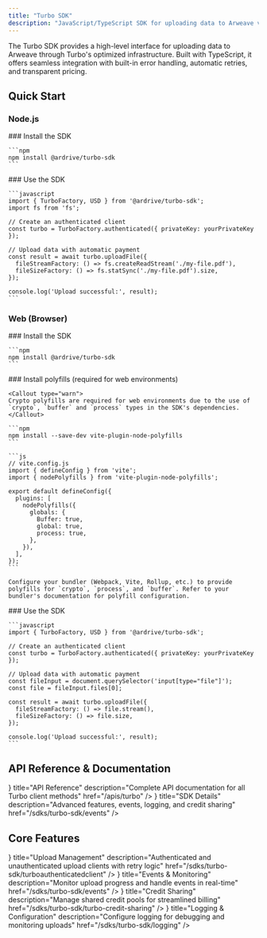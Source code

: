 ```yaml
---
title: "Turbo SDK"
description: "JavaScript/TypeScript SDK for uploading data to Arweave via Turbo services with built-in payment handling and optimized performance"
---
```



The Turbo SDK provides a high-level interface for uploading data to Arweave through Turbo's optimized infrastructure. Built with TypeScript, it offers seamless integration with built-in error handling, automatic retries, and transparent pricing.

## Quick Start

### Node.js

<Steps>
  <Step>
    ### Install the SDK

    ```npm
    npm install @ardrive/turbo-sdk
    ```
  </Step>
  <Step>
    ### Use the SDK

    ```javascript
    import { TurboFactory, USD } from '@ardrive/turbo-sdk';
    import fs from 'fs';

    // Create an authenticated client
    const turbo = TurboFactory.authenticated({ privateKey: yourPrivateKey });

    // Upload data with automatic payment
    const result = await turbo.uploadFile({
      fileStreamFactory: () => fs.createReadStream('./my-file.pdf'),
      fileSizeFactory: () => fs.statSync('./my-file.pdf').size,
    });

    console.log('Upload successful:', result);
    ```
  </Step>
</Steps>

### Web (Browser)

<Steps>
  <Step>
    ### Install the SDK

    ```npm
    npm install @ardrive/turbo-sdk
    ```
  </Step>
  <Step>
    ### Install polyfills (required for web environments)

    <Callout type="warn">
    Crypto polyfills are required for web environments due to the use of `crypto`, `buffer` and `process` types in the SDK's dependencies.
    </Callout>

    ```npm
    npm install --save-dev vite-plugin-node-polyfills
    ```

    ```js
    // vite.config.js
    import { defineConfig } from 'vite';
    import { nodePolyfills } from 'vite-plugin-node-polyfills';

    export default defineConfig({
      plugins: [
        nodePolyfills({
          globals: {
            Buffer: true,
            global: true,
            process: true,
          },
        }),
      ],
    });
    ```

    Configure your bundler (Webpack, Vite, Rollup, etc.) to provide polyfills for `crypto`, `process`, and `buffer`. Refer to your bundler's documentation for polyfill configuration.
  </Step>
  <Step>
    ### Use the SDK

    ```javascript
    import { TurboFactory, USD } from '@ardrive/turbo-sdk';

    // Create an authenticated client
    const turbo = TurboFactory.authenticated({ privateKey: yourPrivateKey });

    // Upload data with automatic payment
    const fileInput = document.querySelector('input[type="file"]');
    const file = fileInput.files[0];
    
    const result = await turbo.uploadFile({
      fileStreamFactory: () => file.stream(),
      fileSizeFactory: () => file.size,
    });

    console.log('Upload successful:', result);
    ```
  </Step>
</Steps>

## API Reference & Documentation

<Cards>
  <Card
    icon={<BookOpen />}
    title="API Reference"
    description="Complete API documentation for all Turbo client methods"
    href="/apis/turbo"
  />
  <Card
    icon={<Code />}
    title="SDK Details"
    description="Advanced features, events, logging, and credit sharing"
    href="/sdks/turbo-sdk/events"
  />
</Cards>

## Core Features

<Cards>
  <Card
    icon={<Upload />}
    title="Upload Management"
    description="Authenticated and unauthenticated upload clients with retry logic"
    href="/sdks/turbo-sdk/turboauthenticatedclient"
  />
  <Card
    icon={<Zap />}
    title="Events & Monitoring"
    description="Monitor upload progress and handle events in real-time"
    href="/sdks/turbo-sdk/events"
  />
  <Card
    icon={<CreditCard />}
    title="Credit Sharing"
    description="Manage shared credit pools for streamlined billing"
    href="/sdks/turbo-sdk/turbo-credit-sharing"
  />
  <Card
    icon={<Settings />}
    title="Logging & Configuration"
    description="Configure logging for debugging and monitoring uploads"
    href="/sdks/turbo-sdk/logging"
  />
</Cards>
